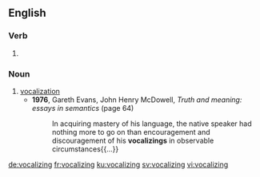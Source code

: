 
==English==

===Verb===
{{head|en|present participle}}

# {{present participle of|vocalize|lang=en}}

===Noun===
{{en-noun}}

# [[vocalization]]
#* '''1976''', Gareth Evans, ‎John Henry McDowell, ''Truth and meaning: essays in semantics'' (page 64)
#*: In acquiring mastery of his language, the native speaker had nothing more to go on than encouragement and discouragement of his '''vocalizings''' in observable circumstances{{...}}

[[de:vocalizing]]
[[fr:vocalizing]]
[[ku:vocalizing]]
[[sv:vocalizing]]
[[vi:vocalizing]]